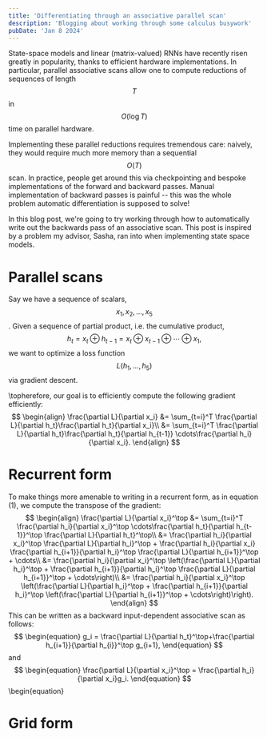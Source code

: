 ```yaml
---
title: 'Differentiating through an associative parallel scan'
description: 'Blogging about working through some calculus busywork'
pubDate: 'Jan 8 2024'
---
```


State-space models and linear (matrix-valued) RNNs
have recently risen greatly in popularity,
thanks to efficient hardware implementations.
In particular, parallel associative scans allow one to compute
reductions of sequences of length $$T$$ in $$O(\log T)$$ time
on parallel hardware.

Implementing these parallel reductions requires tremendous care:
naively, they would require much more memory than a sequential $$O(T)$$ scan.
In practice, people get around this via checkpointing and bespoke
implementations of the forward and backward passes.
Manual implementation of backward passes is painful -- this was the whole problem
automatic differentiation is supposed to solve!

In this blog post, we're going to try working through how to automatically
write out the backwards pass of an associative scan.
This post is inspired by a problem my advisor, Sasha,
ran into when implementing state space models.

# Parallel scans
Say we have a sequence of scalars, $$x_1, x_2,\ldots,x_5$$.
Given a sequence of partial product, i.e. the cumulative product,
$$
\begin{equation}
h_t = x_t \oplus h_{t-1} = x_t \oplus x_{t-1} \oplus \cdots \oplus x_1,
\end{equation}
$$
we want to optimize a loss function
$$L(h_1,\ldots,h_5)$$
via gradient descent.

\topherefore, our goal is to efficiently compute the following gradient efficiently:
$$
\begin{align}
\frac{\partial L}{\partial x_i}
&= \sum_{t=i}^T \frac{\partial L}{\partial h_t}\frac{\partial h_t}{\partial x_i}\\
&= \sum_{t=i}^T \frac{\partial L}{\partial h_t}\frac{\partial h_t}{\partial h_{t-1}}
    \cdots\frac{\partial h_i}{\partial x_i}.
\end{align}
$$

# Recurrent form
To make things more amenable to writing in a recurrent form, as in equation (1),
we compute the transpose of the gradient:
$$
\begin{align}
\frac{\partial L}{\partial x_i}^\top
&= \sum_{t=i}^T 
    \frac{\partial h_i}{\partial x_i}^\top
    \cdots\frac{\partial h_t}{\partial h_{t-1}}^\top
    \frac{\partial L}{\partial h_t}^\top\\
&= \frac{\partial h_i}{\partial x_i}^\top
    \frac{\partial L}{\partial h_i}^\top
    + \frac{\partial h_i}{\partial x_i}
    \frac{\partial h_{i+1}}{\partial h_i}^\top
    \frac{\partial L}{\partial h_{i+1}}^\top + \cdots\\
&= \frac{\partial h_i}{\partial x_i}^\top
    \left(\frac{\partial L}{\partial h_i}^\top
    + \frac{\partial h_{i+1}}{\partial h_i}^\top
    \frac{\partial L}{\partial h_{i+1}}^\top + \cdots\right)\\
&= \frac{\partial h_i}{\partial x_i}^\top
    \left(\frac{\partial L}{\partial h_i}^\top
    + \frac{\partial h_{i+1}}{\partial h_i}^\top
    \left(\frac{\partial L}{\partial h_{i+1}}^\top + \cdots\right)\right).
\end{align}
$$
This can be written as a backward input-dependent associative scan as follows:
$$
\begin{equation}
g_i = \frac{\partial L}{\partial h_t}^\top+\frac{\partial h_{i+1}}{\partial h_{i}}^\top g_{i+1},
\end{equation}
$$
and
$$
\begin{equation}
\frac{\partial L}{\partial x_i}^\top = \frac{\partial h_i}{\partial x_i}g_i.
\end{equation}
$$
\begin{equation}

# Grid form
